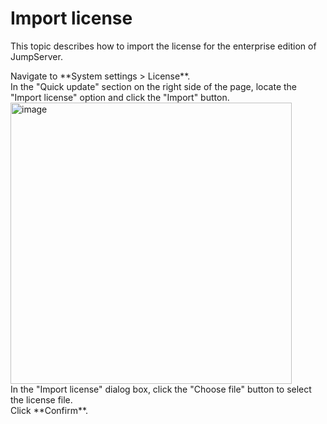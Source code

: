 # Import license <Icon name="xpack" />

This topic describes how to import the license for the enterprise edition of JumpServer.

<ApplyTrialLicense />

<Steps>

<div>
<Nav name="system-settings" />
</div>

<div>
Navigate to **System settings > License**.
</div>

<div>
In the "Quick update" section on the right side of the page, locate the "Import license" option and click the "Import" button.
<img src="/images/docs/admin-guides/system-settings/license/import-license.png" alt="image" width="450"/>
</div>

<div>
In the "Import license" dialog box, click the "Choose file" button to select the license file.
</div>

<div>
Click **Confirm**.
</div>

</Steps>